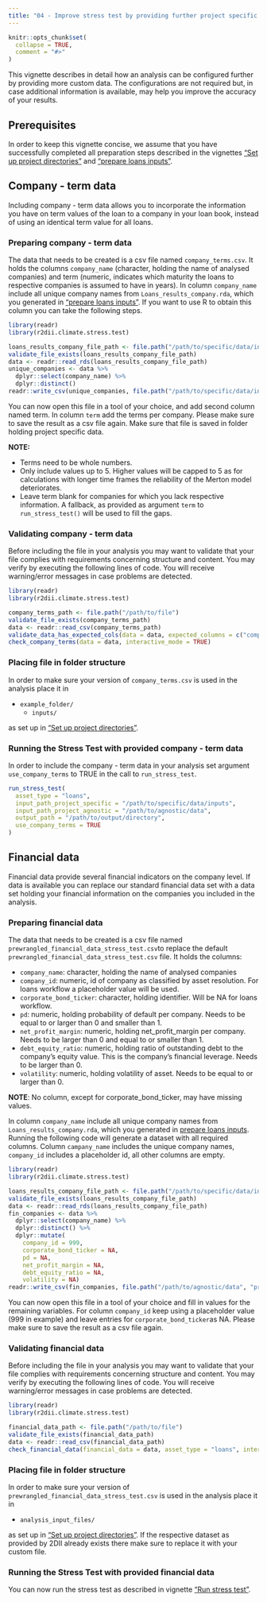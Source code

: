```yaml
---
title: "04 - Improve stress test by providing further project specific data"
---
```


```r
knitr::opts_chunk$set(
  collapse = TRUE,
  comment = "#>"
)
```

This vignette describes in detail how an analysis can be configured further by
providing more custom data. The configurations are not required but, in case
additional information is available, may help you improve the accuracy of your
results.

## Prerequisites
In order to keep this vignette concise, we assume that you have successfully
completed all preparation steps described in the vignettes ["Set up project
directories"](https://2degreesinvesting.github.io/r2dii.climate.stress.test/articles/articles/01-setup-project-directories.html)
and ["prepare loans
inputs"](https://2degreesinvesting.github.io/r2dii.climate.stress.test/articles/articles/02-prepare-loans-inputs.html).


## Company - term data
Including company - term data allows you to incorporate the information you have
on term values of the loan to a company in your loan book, instead of using an
identical term value for all loans.

### Preparing company - term data 
The data that needs to be created is a csv file named `company_terms.csv`. It
holds the columns `company_name` (character, holding the name of analysed
companies) and term (numeric, indicates which maturity the loans to respective
companies is assumed to have in years). In column `company_name` include all
unique company names from `Loans_results_company.rda`, which you generated in
["prepare loans
inputs"](https://2degreesinvesting.github.io/r2dii.climate.stress.test/articles/articles/02-prepare-loans-inputs.html).
If you want to use R to obtain this column you can take the following steps.

```r
library(readr)
library(r2dii.climate.stress.test)

loans_results_company_file_path <- file.path("/path/to/specific/data/inputs", "Loans_results_company.rda")
validate_file_exists(loans_results_company_file_path)
data <- readr::read_rds(loans_results_company_file_path)
unique_companies <- data %>%
  dplyr::select(company_name) %>%
  dplyr::distinct()
readr::write_csv(unique_companies, file.path("/path/to/specific/data/inputs", "company_terms.csv"))

```

You can now open this file in a tool of your choice, and add second column named
term. In column `term` add the terms per company. Please make sure to save the
result as a csv file again. Make sure that file is saved in folder holding
project specific data.

**NOTE:** 

* Terms need to be whole numbers. 
* Only include values up to 5. Higher values will be capped to 5 as for
calculations with longer time frames the reliability of the Merton model
deteriorates.
* Leave term blank for companies for which you lack respective information. A
fallback, as provided as argument `term` to `run_stress_test()` will be used to
fill the gaps.

### Validating company - term data
Before including the file in your analysis you may want to validate that your
file complies with requirements concerning structure and content. You may verify
by executing the following lines of code. You will receive warning/error
messages in case problems are detected.
```r
library(readr)
library(r2dii.climate.stress.test)

company_terms_path <- file.path("/path/to/file")
validate_file_exists(company_terms_path)
data <- readr::read_csv(company_terms_path)
validate_data_has_expected_cols(data = data, expected_columns = c("company_name", "term"))
check_company_terms(data = data, interactive_mode = TRUE)
```

### Placing file in folder structure
In order to make sure your version
of `company_terms.csv` is used in the analysis place it
in

* `example_folder/`
    * `inputs/`
    
as set up in ["Set up project
directories"](https://2degreesinvesting.github.io/r2dii.climate.stress.test/articles/articles/01-setup-project-directories.html).

### Running the Stress Test with provided company - term data
In order to include the company - term data in your analysis set argument
`use_company_terms` to TRUE in the call to `run_stress_test`.
```r
run_stress_test(
  asset_type = "loans",
  input_path_project_specific = "/path/to/specific/data/inputs",
  input_path_project_agnostic = "/path/to/agnostic/data",
  output_path = "/path/to/output/directory",
  use_company_terms = TRUE
)
```

## Financial data
Financial data provide several financial indicators on the company level. If
data is available you can replace our standard financial data set with a data
set holding your financial information on the companies you included in the
analysis.  

### Preparing financial data
The data that needs to be created is a csv file named
`prewrangled_financial_data_stress_test.csv`to replace the default
`prewrangled_financial_data_stress_test.csv` file.
It holds the columns:

* `company_name`: character, holding the name of analysed companies
* `company_id`: numeric, id of company as classified by asset resolution. For
loans workflow a placeholder value will be used.
* `corporate_bond_ticker`: character, holding identifier. Will be NA for loans
workflow.
* `pd`: numeric, holding probability of default per company. Needs to be equal
to or larger than 0 and smaller than 1.
* `net_profit_margin`: numeric, holding net_profit_margin per company. Needs to
be larger than 0 and equal to or smaller than 1.
* `debt_equity_ratio`: numeric, holding ratio of outstanding debt to the
company's equity value. This is the company's financial leverage. Needs to be
larger than 0. 
* `volatility`: numeric, holding volatility of asset. Needs to be
equal to or larger than 0.

**NOTE**: No column, except for corporate_bond_ticker, may have missing values.

In column `company_name` include all unique company names from
`Loans_results_company.rda`, which you generated in [prepare loans
inputs](https://2degreesinvesting.github.io/r2dii.climate.stress.test/articles/articles/02-prepare-loans-inputs.html).
Running the following code will generate a dataset with all required columns.
Column `campany_name` includes the unique company names, `company_id` includes a
placeholder id, all other columns are empty.

```r
library(readr)
library(r2dii.climate.stress.test)

loans_results_company_file_path <- file.path("/path/to/specific/data/inputs", "Loans_results_company.rda")
validate_file_exists(loans_results_company_file_path)
data <- readr::read_rds(loans_results_company_file_path)
fin_companies <- data %>%
  dplyr::select(company_name) %>%
  dplyr::distinct() %>% 
  dplyr::mutate(
    company_id = 999, 
    corporate_bond_ticker = NA,
    pd = NA,
    net_profit_margin = NA,
    debt_equity_ratio = NA,
    volatility = NA)
readr::write_csv(fin_companies, file.path("/path/to/agnostic/data", "prewrangled_financial_data_stress_test.csv")) # NOTE that this will overwrite financial data currently stored at the location if available
```

You can now open this file in a tool of your choice and fill in values for the
remaining variables. For column `company_id` keep using a placeholder value
(999 in example) and leave entries for `corporate_bond_ticker`as NA. Please make
sure to save the result as a csv file again.

### Validating financial data
Before including the file in your analysis you may want to validate that your
file complies with requirements concerning structure and content. You may verify
by executing the following lines of code. You will receive warning/error
messages in case problems are detected.
```r
library(readr)
library(r2dii.climate.stress.test)

financial_data_path <- file.path("/path/to/file")
validate_file_exists(financial_data_path)
data <- readr::read_csv(financial_data_path)
check_financial_data(financial_data = data, asset_type = "loans", interactive_mode = TRUE)

```

### Placing file in folder structure
In order to make sure your version
of `prewrangled_financial_data_stress_test.csv` is used in the analysis place it
in

* `analysis_input_files/`  
    
as set up in ["Set up project
directories"](https://2degreesinvesting.github.io/r2dii.climate.stress.test/articles/articles/01-setup-project-directories.html).
If the respective dataset as provided by 2DII already exists there make sure to 
replace it with your custom file.

### Running the Stress Test with provided financial data
You can now run the stress test as described in vignette ["Run stress test"](https://2degreesinvesting.github.io/r2dii.climate.stress.test/articles/articles/03-run-stress-test.html).
